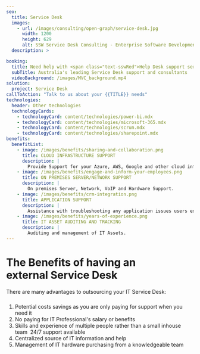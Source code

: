 ```yaml
---
seo:
  title: Service Desk
  images:
    - url: /images/consulting/open-graph/service-desk.jpg
      width: 1200
      height: 629
      alt: SSW Service Desk Consulting - Enterprise Software Development
  description: >

booking:
  title: Need help with <span class="text-sswRed">Help Desk support services</span>?
  subTitle: Australia's leading Service Desk support and consultants
  videoBackground: /images/MVC_background.mp4
solution:
  project: Service Desk
callToAction: "Talk to us about your {{TITLE}} needs"
technologies:
  header: Other technologies
  technologyCards:
    - technologyCard: content/technologies/power-bi.mdx
    - technologyCard: content/technologies/microsoft-365.mdx
    - technologyCard: content/technologies/scrum.mdx
    - technologyCard: content/technologies/sharepoint.mdx
benefits:
  benefitList:
    - image: /images/benefits/sharing-and-collaboration.png
      title: CLOUD INFRASTRUCTURE SUPPORT
      description: |
        Provide Support for your Azure, AWS, Google and other cloud infrastruce.
    - image: /images/benefits/engage-and-inform-your-employees.png
      title: ON PREMISES SERVER/NETWORK SUPPORT
      description: |
        On premises Server, Network, VoIP and Hardware Support.
    - image: /images/benefits/crm-integration.png
      title: APPLICATION SUPPORT
      description: |
        Assistance with troubleshooting any application issues users experience.
    - image: /images/benefits/years-of-experience.png
      title: IT ASSET AUDITING AND TRACKING
      description: |
        Auditing and management of IT Assets.
---
```


# The Benefits of having an external Service Desk

There are many advantages to outsourcing your IT Service Desk:

#####

1. Potential costs savings as you are only paying for support when you need it
2. No paying for IT Professional's salary or benefits
3. Skills and experience of multiple people rather than a small inhouse team
    24/7 support available
4. Centralized source of IT information and help
5. Management of IT hardware purchasing from a knowledgeable team
